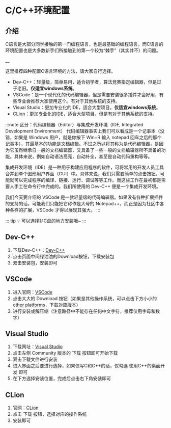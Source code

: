 # C/C++环境配置



## 介绍

C语言是大部分同学接触的第一门编程语言，也是最基础的编程语言。而C语言的环境配置也是大多数新手们所接触到的第一个较为“棘手”（其实并不）的问题。    

   __

这里推荐四种配置C语言环境的方法，请大家自行选择。
- Dev-C++：轻量级，简单易用，适合初学者，算法竞赛指定编辑器，但是过于老旧。**仅适宜windows系统**。
- VSCode：是一个现代化的代码编辑器，但是需要安装很多插件才会好用，有些专业会推荐大家使用这个。有对于其他系统的支持。
- Visual Studio：更加专业化的IDE，适合大型项目。**仅适宜windows系统**。
- CLion：更加专业化的IDE，适合大型项目。但是有对于其他系统的支持。


:::note 区分：代码编辑器（Editor）与集成开发环境（IDE, Integrated Development Environment）
代码编辑器事实上我们可以看成是一个记事本（没错，如果是 Windows 用户，就是你按下 Win+R 输入 notepad 回车之后的那个记事本），其最基本的功能是文档编辑。不过之所以将其称为是代码编辑器，是因为它虽然继承自一般的文档编辑器，又具备了一些一般的文档编辑器所不具备的功能。具体来说，例如自动语法高亮，自动补全，甚至是自动代码重构等等。

集成开发环境（IDE）是一种用于构建应用程序的软件，可将常用的开发人员工具合并到单个图形用户界面（GUI）中。具体来说，我们只需要简单的点击按钮，可能就可以完成程序的编译、链接、运行、调试等等工作。而这些工作在最初都是需要人手工在命令行中完成的。我们所使用的 Dev-C++ 便是一个集成开发环境。

我们今天要介绍的 VSCode 是一款轻量级的代码编辑器。如果没有各种扩展插件的支持的话，可能我们只能把它称作是大号的 Notepad++，而正是因为社区中各种各样的扩展，VSCode 才得以展现其强大。
:::

::: tip 💡
可以选择非C盘的地方安装哦~
:::

## Dev-C++
1. 下载Dev-C++：[Dev-C++](https://sourceforge.net/projects/orwelldevcpp/)
2. 点击页面中间绿油油的Download按钮，下载安装包
3. 双击安装包，安装即可


## VSCode
1. 进入官网：[VSCode](https://code.visualstudio.com/)
2. 点击大大的 Download 按钮（如果是其他操作系统，可以点击下方小小的[other platforms](https://code.visualstudio.com/Download)，下载对应版本）
3. 进行安装或解压缩（注意路径中不能存在任何中文字符，推荐仅用字母和数字）


## Visual Studio
1. 下载网址：[Visual Studio](https://visualstudio.microsoft.com/zh-hans/downloads/)
2. 点击左侧 Community 版本的 下载 按钮即可开始下载
3. 双击下载文件进行安装
4. 进入界面之后要进行选择，如果仅写C和C++的话，仅勾选 使用C++的桌面开发 即可
5. 在下方选择安装位置，完成后点击右下角安装即可


## CLion
1. 官网：[CLion](https://www.jetbrains.com/zh-cn/clion/)
2. 点击 下载 按钮，选择对应的操作系统
3. 安装即可


